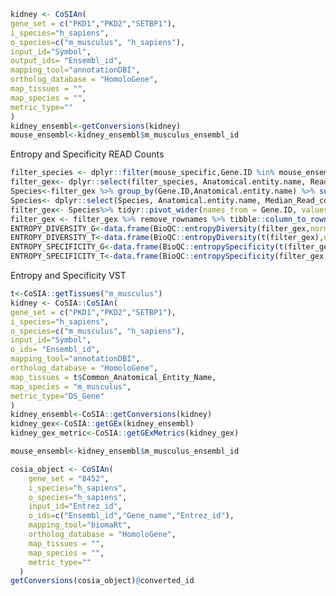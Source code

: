 ```r
kidney <- CoSIAn(
gene_set = c("PKD1","PKD2","SETBP1"),
i_species="h_sapiens",
o_species=c("m_musculus", "h_sapiens"),
input_id="Symbol",
output_ids= "Ensembl_id",
mapping_tool="annotationDBI",
ortholog_database = "HomoloGene",
map_tissues = "",
map_species = "",
metric_type=""
)
kidney_ensembl<-getConversions(kidney)
mouse_ensembl<-kidney_ensembl$m_musculus_ensembl_id
```

Entropy and Specificity READ Counts
```r
filter_species <- dplyr::filter(mouse_specific,Gene.ID %in% mouse_ensembl)
filter_gex<- dplyr::select(filter_species, Anatomical.entity.name, Read.count, Gene.ID)
Species<-filter_gex %>% group_by(Gene.ID,Anatomical.entity.name) %>% summarise(Sample_size = n(), Median_Read_count = median(Read.count), Read_count = paste(unique(Read.count), collapse = ', '))
Species<- dplyr::select(Species, Anatomical.entity.name, Median_Read_count, Gene.ID)
filter_gex<- Species%>% tidyr::pivot_wider(names_from = Gene.ID, values_from = Median_Read_count )
filter_gex <- filter_gex %>% remove_rownames %>% tibble::column_to_rownames(var="Anatomical.entity.name")
ENTROPY_DIVERSITY_G<-data.frame(BioQC::entropyDiversity(filter_gex,norm = TRUE)) # across genes
ENTROPY_DIVERSITY_T<-data.frame(BioQC::entropyDiversity(t(filter_gex),norm = TRUE)) # across tissue
ENTROPY_SPECIFICITY_G<-data.frame(BioQC::entropySpecificity(t(filter_gex),norm = TRUE)) # across genes
ENTROPY_SPECIFICITY_T<-data.frame(BioQC::entropySpecificity(filter_gex,norm = TRUE)) # across tissue
```

Entropy and Specificity VST
```r
t<-CoSIA::getTissues("m_musculus")
kidney <- CoSIA::CoSIAn(
gene_set = c("PKD1","PKD2","SETBP1"),
i_species="h_sapiens",
o_species=c("m_musculus", "h_sapiens"),
input_id="Symbol",
o_ids= "Ensembl_id",
mapping_tool="annotationDBI",
ortholog_database = "HomoloGene",
map_tissues = t$Common_Anatomical_Entity_Name,
map_species = "m_musculus",
metric_type="DS_Gene"
)
kidney_ensembl<-CoSIA::getConversions(kidney)
kidney_gex<-CoSIA::getGEx(kidney_ensembl)
kidney_gex_metric<-CoSIA::getGExMetrics(kidney_gex)

mouse_ensembl<-kidney_ensembl$m_musculus_ensembl_id
```

```r
cosia_object <- CoSIAn(
    gene_set = "8452",
    i_species="h_sapiens",
    o_species="h_sapiens",
    input_id="Entrez_id",
    o_ids=c("Ensembl_id","Gene_name","Entrez_id"),
    mapping_tool="biomaRt",
    ortholog_database = "HomoloGene",
    map_tissues = "",
    map_species = "",
    metric_type=""
  )
getConversions(cosia_object)@converted_id
```

